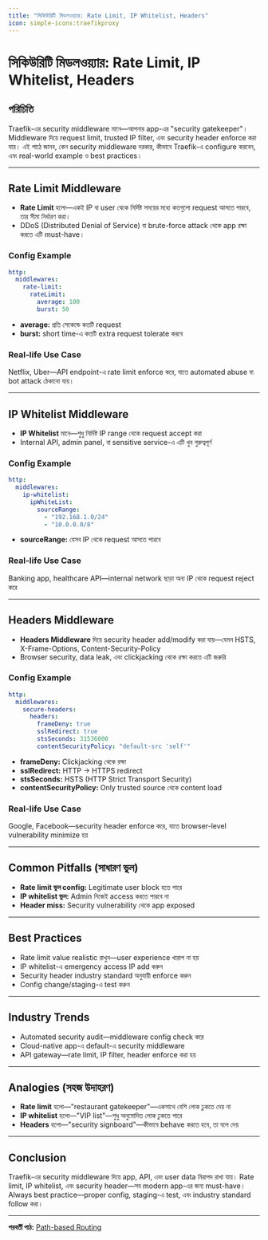 ```yaml
---
title: "সিকিউরিটি মিডলওয়্যার: Rate Limit, IP Whitelist, Headers"
icon: simple-icons:traefikproxy
---
```


# সিকিউরিটি মিডলওয়্যার: Rate Limit, IP Whitelist, Headers

## পরিচিতি

Traefik-এর security middleware মানে—আপনার app-এর "security gatekeeper"। Middleware দিয়ে request limit, trusted IP filter, এবং security header enforce করা যায়। এই পাঠে জানব, কেন security middleware দরকার, কীভাবে Traefik-এ configure করবেন, এবং real-world example ও best practices।

---

## Rate Limit Middleware

- **Rate Limit** হলো—একই IP বা user থেকে নির্দিষ্ট সময়ের মধ্যে কতগুলো request আসতে পারবে, তার সীমা নির্ধারণ করা।
- DDoS (Distributed Denial of Service) বা brute-force attack থেকে app রক্ষা করতে এটি must-have।

### Config Example

```yaml
http:
  middlewares:
    rate-limit:
      rateLimit:
        average: 100
        burst: 50
```

- **average:** প্রতি সেকেন্ডে কতটি request
- **burst:** short time-এ কতটি extra request tolerate করবে

### Real-life Use Case
Netflix, Uber—API endpoint-এ rate limit enforce করে, যাতে automated abuse বা bot attack ঠেকানো যায়।

---

## IP Whitelist Middleware

- **IP Whitelist** মানে—শুধু নির্দিষ্ট IP range থেকে request accept করা
- Internal API, admin panel, বা sensitive service-এ এটি খুব গুরুত্বপূর্ণ

### Config Example

```yaml
http:
  middlewares:
    ip-whitelist:
      ipWhiteList:
        sourceRange:
          - "192.168.1.0/24"
          - "10.0.0.0/8"
```

- **sourceRange:** যেসব IP থেকে request আসতে পারবে

### Real-life Use Case
Banking app, healthcare API—internal network ছাড়া অন্য IP থেকে request reject করে

---

## Headers Middleware

- **Headers Middleware** দিয়ে security header add/modify করা যায়—যেমন HSTS, X-Frame-Options, Content-Security-Policy
- Browser security, data leak, এবং clickjacking থেকে রক্ষা করতে এটি জরুরি

### Config Example

```yaml
http:
  middlewares:
    secure-headers:
      headers:
        frameDeny: true
        sslRedirect: true
        stsSeconds: 31536000
        contentSecurityPolicy: "default-src 'self'"
```

- **frameDeny:** Clickjacking থেকে রক্ষা
- **sslRedirect:** HTTP → HTTPS redirect
- **stsSeconds:** HSTS (HTTP Strict Transport Security)
- **contentSecurityPolicy:** Only trusted source থেকে content load

### Real-life Use Case
Google, Facebook—security header enforce করে, যাতে browser-level vulnerability minimize হয়

---

## Common Pitfalls (সাধারণ ভুল)

- **Rate limit ভুল config:** Legitimate user block হতে পারে
- **IP whitelist ভুল:** Admin নিজেই access করতে পারবে না
- **Header miss:** Security vulnerability থেকে app exposed

---

## Best Practices

- Rate limit value realistic রাখুন—user experience খারাপ না হয়
- IP whitelist-এ emergency access IP add করুন
- Security header industry standard অনুযায়ী enforce করুন
- Config change/staging-এ test করুন

---

## Industry Trends

- Automated security audit—middleware config check করে
- Cloud-native app-এ default-এ security middleware
- API gateway—rate limit, IP filter, header enforce করা হয়

---

## Analogies (সহজ উদাহরণ)

- **Rate limit** হলো—"restaurant gatekeeper"—একসাথে বেশি লোক ঢুকতে দেয় না
- **IP whitelist** হলো—"VIP list"—শুধু অনুমোদিত লোক ঢুকতে পারে
- **Headers** হলো—"security signboard"—কীভাবে behave করতে হবে, তা বলে দেয়

---

## Conclusion

Traefik-এর security middleware দিয়ে app, API, এবং user data নিরাপদ রাখা যায়। Rate limit, IP whitelist, এবং security header—সব modern app-এর জন্য must-have। Always best practice—proper config, staging-এ test, এবং industry standard follow করা।

---

**পরবর্তী পাঠ:** [Path-based Routing](/traefik/path-routing)
